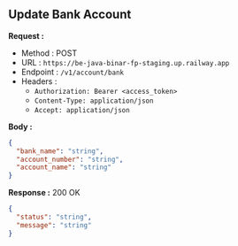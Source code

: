 
## Update Bank Account

**Request :**

- Method : <Badge method="POST">POST</Badge>
- URL : `https://be-java-binar-fp-staging.up.railway.app`
- Endpoint : `/v1/account/bank`
- Headers :
  - `Authorization: Bearer <access_token>`
  - `Content-Type: application/json`
  - `Accept: application/json`

**Body :**

```json
{
  "bank_name": "string",
  "account_number": "string",
  "account_name": "string"
}
```

**Response :** <Badge outline variant="success">200 OK</Badge>

```json
{
  "status": "string",
  "message": "string"
}
```
